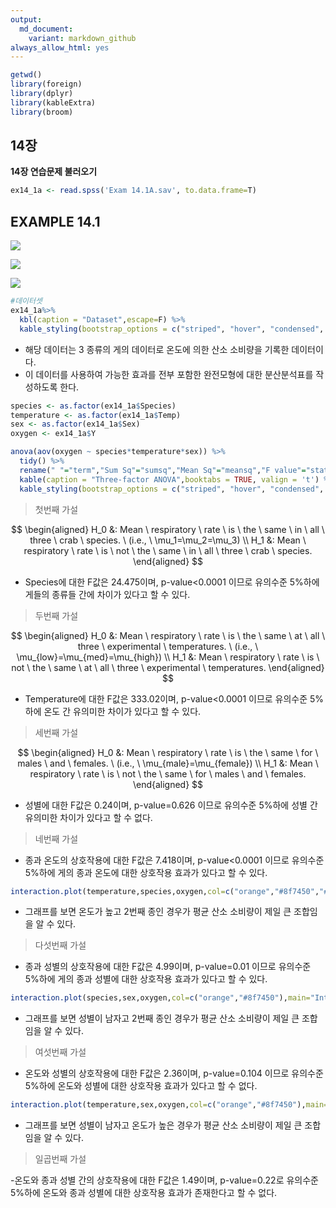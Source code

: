 ```yaml
---
output:
  md_document:
    variant: markdown_github
always_allow_html: yes
---
```



```r
getwd()
library(foreign)
library(dplyr)
library(kableExtra)
library(broom)
```

## 14장

**14장 연습문제 불러오기**

```r
ex14_1a <- read.spss('Exam 14.1A.sav', to.data.frame=T)
```

## EXAMPLE 14.1

![](C:/git_blog/study/img/ch14/14-1a-1.png)

![](C:/git_blog/study/img/ch14/14-1a-2.png)

![](C:/git_blog/study/img/ch14/14-1b.png)

```r
#데이터셋
ex14_1a%>%
  kbl(caption = "Dataset",escape=F) %>%
  kable_styling(bootstrap_options = c("striped", "hover", "condensed", "responsive"))
```

- 해당 데이터는 3 종류의 게의 데이터로 온도에 의한 산소 소비량을 기록한 데이터이다. <br/>
- 이 데이터를 사용하여 가능한 효과를 전부 포함한 완전모형에 대한 분산분석표를 작성하도록 한다.

```r
species <- as.factor(ex14_1a$Species)
temperature <- as.factor(ex14_1a$Temp)
sex <- as.factor(ex14_1a$Sex)
oxygen <- ex14_1a$Y

anova(aov(oxygen ~ species*temperature*sex)) %>% 
  tidy() %>% 
  rename(" "="term","Sum Sq"="sumsq","Mean Sq"="meansq","F value"="statistic","Pr(>F)"="p.value") %>% 
  kable(caption = "Three-factor ANOVA",booktabs = TRUE, valign = 't') %>%
  kable_styling(bootstrap_options = c("striped", "hover", "condensed", "responsive"))
```

> 첫번째 가설

$$
\begin{aligned}
H_0 &: Mean \ respiratory \ rate \ is \ the \ same \ in \ all \ three \ crab \ species. \ (i.e., \ \mu_1=\mu_2=\mu_3) \\
H_1 &: Mean \ respiratory \ rate \ is \ not \ the \ same \ in \ all \ three \ crab \ species.
\end{aligned}
$$

- Species에 대한 F값은 24.475이며, p-value<0.0001 이므로 유의수준 5%하에 게들의 종류들 간에 차이가 있다고 할 수 있다.

> 두번째 가설

$$
\begin{aligned}
H_0 &: Mean \ respiratory \ rate \ is \ the \ same \ at \ all \ three \ experimental \ temperatures. \ (i.e., \ \mu_{low}=\mu_{med}=\mu_{high}) \\
H_1 &: Mean \ respiratory \ rate \ is \ not \ the \ same \ at \ all \ three \ experimental \ temperatures.
\end{aligned}
$$

- Temperature에 대한 F값은 333.02이며, p-value<0.0001 이므로 유의수준 5%하에 온도 간 유의미한 차이가 있다고 할 수 있다.

> 세번째 가설

$$
\begin{aligned}
H_0 &: Mean \ respiratory \ rate \ is \ the \ same \ for \ males \ and \ females. \ (i.e., \ \mu_{male}=\mu_{female}) \\
H_1 &: Mean \ respiratory \ rate \ is \ not \ the \ same \ for \ males \ and \ females.
\end{aligned}
$$

- 성별에 대한 F값은 0.24이며, p-value=0.626 이므로 유의수준 5%하에 성별 간 유의미한 차이가 있다고 할 수 없다.

> 네번째 가설

- 종과 온도의 상호작용에 대한 F값은 7.418이며, p-value<0.0001 이므로 유의수준 5%하에 게의 종과 온도에 대한 상호작용 효과가 있다고 할 수 있다.

```r
interaction.plot(temperature,species,oxygen,col=c("orange","#8f7450","#8dd3c7"),main="Interaction plot of temperature and species",lwd=2)
```

- 그래프를 보면 온도가 높고 2번째 종인 경우가 평균 산소 소비량이 제일 큰 조합임을 알 수 있다.

> 다섯번째 가설

- 종과 성별의 상호작용에 대한 F값은 4.99이며, p-value=0.01 이므로 유의수준 5%하에 게의 종과 성별에 대한 상호작용 효과가 있다고 할 수 있다.

```r
interaction.plot(species,sex,oxygen,col=c("orange","#8f7450"),main="Interaction plot of species and sex",lwd=2)
```

- 그래프를 보면 성별이 남자고 2번째 종인 경우가 평균 산소 소비량이 제일 큰 조합임을 알 수 있다.

> 여섯번째 가설

- 온도와 성별의 상호작용에 대한 F값은 2.36이며, p-value=0.104 이므로 유의수준 5%하에 온도와 성별에 대한 상호작용 효과가 있다고 할 수 없다.

```r
interaction.plot(temperature,sex,oxygen,col=c("orange","#8f7450"),main="Interaction plot of temperature and sex",lwd=2)
```

- 그래프를 보면 성별이 남자고 온도가 높은 경우가 평균 산소 소비량이 제일 큰 조합임을 알 수 있다.

> 일곱번째 가설

-온도와 종과 성별 간의 상호작용에 대한 F값은 1.49이며, p-value=0.22로 유의수준 5%하에 온도와 종과 성별에 대한 상호작용 효과가 존재한다고 할 수 없다.
